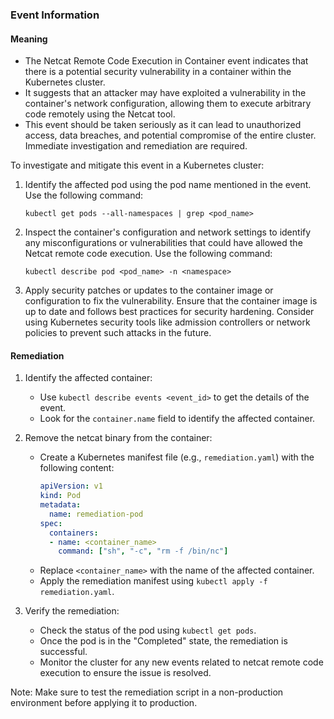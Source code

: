 
### Event Information

#### Meaning

- The Netcat Remote Code Execution in Container event indicates that there is a potential security vulnerability in a container within the Kubernetes cluster.
- It suggests that an attacker may have exploited a vulnerability in the container's network configuration, allowing them to execute arbitrary code remotely using the Netcat tool.
- This event should be taken seriously as it can lead to unauthorized access, data breaches, and potential compromise of the entire cluster. Immediate investigation and remediation are required.

To investigate and mitigate this event in a Kubernetes cluster:
1. Identify the affected pod using the pod name mentioned in the event. Use the following command:
   ```
   kubectl get pods --all-namespaces | grep <pod_name>
   ```
2. Inspect the container's configuration and network settings to identify any misconfigurations or vulnerabilities that could have allowed the Netcat remote code execution. Use the following command:
   ```
   kubectl describe pod <pod_name> -n <namespace>
   ```
3. Apply security patches or updates to the container image or configuration to fix the vulnerability. Ensure that the container image is up to date and follows best practices for security hardening. Consider using Kubernetes security tools like admission controllers or network policies to prevent such attacks in the future.

#### Remediation

1. Identify the affected container:
   - Use `kubectl describe events <event_id>` to get the details of the event.
   - Look for the `container.name` field to identify the affected container.

2. Remove the netcat binary from the container:
   - Create a Kubernetes manifest file (e.g., `remediation.yaml`) with the following content:
     ```yaml
     apiVersion: v1
     kind: Pod
     metadata:
       name: remediation-pod
     spec:
       containers:
       - name: <container_name>
         command: ["sh", "-c", "rm -f /bin/nc"]
     ```
   - Replace `<container_name>` with the name of the affected container.
   - Apply the remediation manifest using `kubectl apply -f remediation.yaml`.

3. Verify the remediation:
   - Check the status of the pod using `kubectl get pods`.
   - Once the pod is in the "Completed" state, the remediation is successful.
   - Monitor the cluster for any new events related to netcat remote code execution to ensure the issue is resolved.

Note: Make sure to test the remediation script in a non-production environment before applying it to production.

